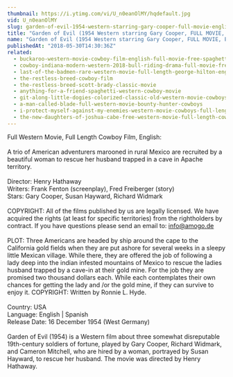 ```yaml
---
thumbnail: https://i.ytimg.com/vi/U_n0eanOlMY/hqdefault.jpg
vid: U_n0eanOlMY
slug: garden-of-evil-1954-western-starring-gary-cooper-full-movie-english-full-free-western-movies
title: "Garden of Evil (1954 Western starring Gary Cooper, FULL MOVIE, English) *full free western movies*"
name: "Garden of Evil (1954 Western starring Gary Cooper, FULL MOVIE, English) *full free western movies*"
publishedAt: "2018-05-30T14:30:36Z"
related:
  - buckaroo-western-movie-cowboy-film-english-full-movie-free-spaghetti-western
  - cowboy-indiana-modern-western-2018-bull-riding-drama-full-movie-free-feature-film-hd
  - last-of-the-badmen-rare-western-movie-full-length-george-hilton-english-full-movie
  - the-restless-breed-cowboy-film
  - the-restless-breed-scott-brady-classic-movie
  - anything-for-a-friend-spaghetti-western-cowboy-movie
  - git-along-little-dogies-colorized-classic-old-western-movie-cowboys
  - a-man-called-blade-full-western-movie-bounty-hunter-cowboys
  - i-protect-myself-against-my-enemies-western-movie-cowboys-full-length-wild-west
  - the-new-daughters-of-joshua-cabe-free-western-movie-full-length-cowboy-film
---
```


Full Western Movie, Full Length Cowboy Film, English:<br />
<br />
A trio of American adventurers marooned in rural Mexico are recruited by a beautiful woman to rescue her husband trapped in a cave in Apache territory.<br />
<br />
Director: Henry Hathaway<br />
Writers: Frank Fenton (screenplay), Fred Freiberger (story)<br />
Stars: Gary Cooper, Susan Hayward, Richard Widmark<br />
<br />
COPYRIGHT: All of the films published by us are legally licensed. We have acquired the rights (at least for specific territories) from the rightholders by contract. If you have questions please send an email to: info@amogo.de<br />
<br />
PLOT: Three Americans are headed by ship around the cape to the California gold fields when they are put ashore for several weeks in a sleepy little Mexican village. While there, they are offered the job of following a lady deep into the indian infested mountains of Mexico to rescue the ladies husband trapped by a cave-in at their gold mine. For the job they are promised two thousand dollars each. While each contemplates their own chances for getting the lady and /or the gold mine, if they can survive to enjoy it. COPYRIGHT: Written by Ronnie L. Hyde.<br />
<br />
Country: USA<br />
Language: English | Spanish<br />
Release Date: 16 December 1954 (West Germany)<br />
<br />
Garden of Evil (1954) is a Western film about three somewhat disreputable 19th-century soldiers of fortune, played by Gary Cooper, Richard Widmark, and Cameron Mitchell, who are hired by a woman, portrayed by Susan Hayward, to rescue her husband. The movie was directed by Henry Hathaway.